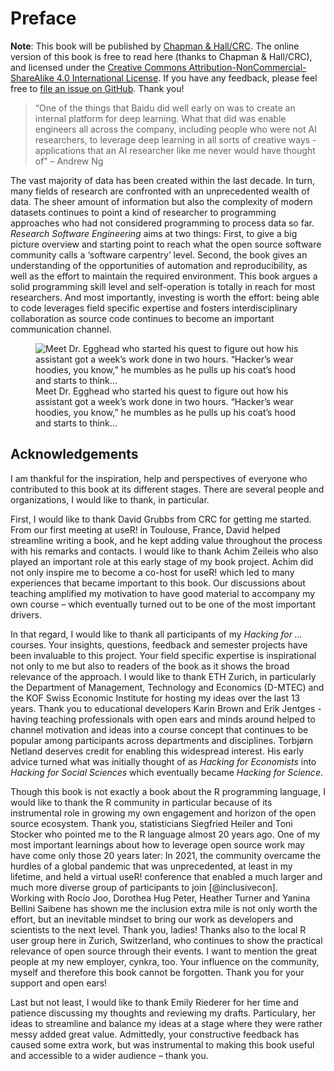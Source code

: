 # Preface {.unnumbered}


**Note**: This book will be published by [Chapman & Hall/CRC](https://www.routledge.com/). The online version of this book is free to read here (thanks to Chapman & Hall/CRC), and licensed under the [Creative Commons Attribution-NonCommercial-ShareAlike 4.0 International License](http://creativecommons.org/licenses/by-nc-sa/4.0/). If you have any feedback, please feel free to [file an issue on GitHub](https://github.com/rse-book/rse-book.github.io/issues). Thank you!


<!--
put to the above chunk
<p style="text-align: center;"><a href="https://www.routledge.com/p/book/9780367563837"><img src="images/cover.png" alt="The R Markdown cookbook cover" /></a></p>

-->


<!--
to deploy this gh-pages ready, run this and push to master:
bookdown::render_book('index.Rmd', 'bookdown::gitbook',output_dir = "docs")

# https://code.highcharts.com/mapdata/
# jds talk: https://www.rstudio.com/resources/rstudioconf-2019/putting-empathy-in-action-building-a-community-of-practice-for-analytics-in-a-global-corporation/

-->

<!--
>"One of the things that Baidu did well early on was to create an internal platform for deep learning. What that did was enable engineers all across the company, including people who were not AI researchers, to leverage deep learning in all sorts of creative ways - applications that an AI researcher like me never would have thought of" -- Andrew Ng

-->


>"One of the things that Baidu did well early on was to create an internal platform for deep learning. What that did was enable engineers all across the company, including people who were not AI researchers, to leverage deep learning in all sorts of creative ways - applications that an AI researcher like me never would have thought of" -- Andrew Ng


The vast majority of data has been created within the last decade. In turn, many fields of research are confronted with an unprecedented wealth of data. The sheer amount of information but also the complexity of modern datasets continues to point a kind of researcher to programming approaches who had not considered programming to process data so far. *Research Software Engineering* aims at two things: First, to give a big picture overview and starting point to reach what the open source software community calls a 'software carpentry' level. Second, the book gives an understanding of the opportunities of automation and reproducibility, as well as the effort to maintain the required environment. This book argues a solid programming skill level and self-operation is totally in reach for most researchers. And most importantly, investing is worth the effort: being able to code leverages field specific expertise and fosters interdisciplinary collaboration as source code continues to become an important communication channel. 

<div align="center">
![Meet Dr. Egghead who started his quest to figure out how his assistant got a week's work done in two hours. "Hacker's wear hoodies, you know," he mumbles as he pulls up his coat's hood and starts to think...](images/meet_egghead.jpg)
</div>


## Acknowledgements

I am thankful for the inspiration, help and perspectives of everyone who contributed to this book at its different stages. There are several people and organizations, I would like to thank, in particular. 

First, I would like to thank David Grubbs from CRC for getting me started. 
From our first meeting at useR! in Toulouse, France, David helped streamline writing a book, and he kept adding value throughout the process with his remarks and contacts. 
I would like to thank Achim Zeileis who also played an important role at this early stage of my book project. Achim did not only inspire me to become a co-host for useR! which led to many experiences that became important to this book. Our discussions about teaching amplified my motivation to have good material to accompany my own course -- which eventually turned out to be one of the most important drivers. 

In that regard, I would like to thank all participants of my *Hacking for ...* courses.
Your insights, questions, feedback and semester projects have been invaluable to this project. 
Your field specific expertise is inspirational not only to me but also to readers of the book as it shows the broad relevance of the approach. 
I would like to thank ETH Zurich, in particularly the Department of Management, Technology and Economics (D-MTEC) and the KOF Swiss Economic Institute for hosting my ideas over the last 13 years. 
Thank you to educational developers Karin Brown and Erik Jentges - having teaching professionals with open ears and minds around helped to channel motivation and ideas into a course concept that continues to be popular among participants across departments and disciplines. 
Torbjørn Netland deserves credit for enabling this widespread interest.
His early advice turned what was initially thought of as *Hacking for Economists* into *Hacking for Social Sciences* which eventually became *Hacking for Science*. 

Though this book is not exactly a book about the R programming language, I would like to thank the R community in particular because of its instrumental role in growing my own engagement and horizon of the open source ecosystem.
Thank you, statisticians Siegfried Heiler and Toni Stocker who pointed me to the R language almost 20 years ago. 
One of my most important learnings about how to leverage open source work may have come only those 20 years
later: In 2021, the community overcame the hurdles of a global pandemic that was unprecedented, at least in my lifetime, and held a virtual useR! conference that enabled a much larger and much more diverse group of participants to join [@inclusivecon].  
Working with Rocío Joo, Dorothea Hug Peter, Heather Turner and Yanina Bellini Saibene has shown me the inclusion extra mile is not only worth the effort, but an inevitable mindset to bring our work as developers and scientists to the next level. Thank you, ladies!
Thanks also to the local R user group here in Zurich, Switzerland, who continues to show the practical relevance of open source through their events. 
I want to mention the great people at my new employer, cynkra, too.
Your influence on the community, myself and therefore this book cannot be forgotten.
Thank you for your support and open ears!

Last but not least, I would like to thank Emily Riederer for her time and patience discussing my thoughts and reviewing my drafts. 
Particulary, her ideas to streamline and balance my ideas at a stage where they were rather messy added great value. 
Admittedly, your constructive feedback has caused some extra work, but was instrumental to making this book useful and accessible to a wider audience – thank you. 

